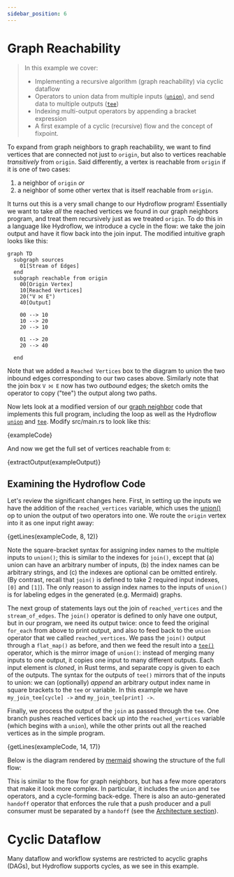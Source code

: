 ```yaml
---
sidebar_position: 6
---
```


# Graph Reachability
> In this example we cover:
> * Implementing a recursive algorithm (graph reachability) via cyclic dataflow
> * Operators to union data from multiple inputs ([`union`](../syntax/surface_ops_gen.md#union)), and send data to multiple outputs ([`tee`](../syntax/surface_ops_gen.md#tee))
> * Indexing multi-output operators by appending a bracket expression
> * A first example of a cyclic (recursive) flow and the concept of fixpoint.

To expand from graph neighbors to graph reachability, we want to find vertices that are connected not just to `origin`,
but also to vertices reachable *transitively* from `origin`. Said differently, a vertex is reachable from `origin` if it is
one of two cases:
1. a neighbor of `origin` *or*
2. a neighbor of some other vertex that is itself reachable from `origin`.

It turns out this is a very small change to our Hydroflow program! Essentially we want to take *all* the reached vertices we found in our graph neighbors program,
and treat them recursively just as we treated `origin`.
To do this in a language like Hydroflow, we introduce a cycle in the flow:
we take the join output and have it
flow back into the join input. The modified intuitive graph looks like this:

```mermaid
graph TD
  subgraph sources
    01[Stream of Edges]
  end
  subgraph reachable from origin
    00[Origin Vertex]
    10[Reached Vertices]
    20("V ⨝ E")
    40[Output]

    00 --> 10
    10 --> 20
    20 --> 10

    01 --> 20
    20 --> 40

  end
```
Note that we added a `Reached Vertices` box to the diagram to union the two inbound edges corresponding to our
two cases above. Similarly note that the join box `V ⨝ E` now has two _outbound_ edges; the sketch omits the operator
to copy ("tee") the output along two paths.

Now lets look at a modified version of our [graph neighbor](example_4_neighbors) code that implements this full program, including the loop as well as the Hydroflow [`union`](../syntax/surface_ops_gen.md#union) and [`tee`](../syntax/surface_ops_gen.md#tee).
Modify src/main.rs to look like this:

<CodeBlock language="rust" showLineNumbers>{exampleCode}</CodeBlock>

And now we get the full set of vertices reachable from `0`:

<CodeBlock language="console">{extractOutput(exampleOutput)}</CodeBlock>

## Examining the Hydroflow Code
Let's review the significant changes here. First, in setting up the inputs we have the
addition of the `reached_vertices` variable, which uses the [union()](../syntax/surface_ops_gen.md#union)
op to union the output of two operators into one.
We route the `origin` vertex into it as one input right away:

<CodeBlock language="rust">{getLines(exampleCode, 8, 12)}</CodeBlock>

Note the square-bracket syntax for assigning index names to the multiple inputs to `union()`; this is similar
to the indexes for `join()`, except that (a) union can have an arbitrary number of inputs, (b) the index names can be arbitrary strings, and (c) the indexes are optional can be omitted entirely. (By contrast, recall that
`join()` is defined to take 2 required input indexes, `[0]` and `[1]`). The only reason to assign index names to the inputs of `union()` is for labeling edges in the generated (e.g. Mermaid) graphs.

The next group of statements lays out the join of `reached_vertices` and the `stream_of_edges`.  The `join()` operator is defined to only have one output, but in our program, we need its output twice: once to feed the original `for_each` from above to print output, and also to feed
back to the `union` operator that we called `reached_vertices`. We pass the `join()` output
through a `flat_map()` as before, and then we feed the result into a [`tee()`](../syntax/surface_ops_gen.md#tee) operator,
which is the mirror image of `union()`:  instead of merging many inputs to one output,
it copies one input to many different outputs.  Each input element is _cloned_, in Rust terms, and separate copy is given to each of the outputs. The syntax for the outputs of `tee()` mirrors that of the inputs to union: we can (optionally) *append*
an arbitrary output index name in square brackets to the `tee` or variable. In this example we have `my_join_tee[cycle] ->` and `my_join_tee[print] ->`.

Finally, we process the output of the `join` as passed through the `tee`.
One branch pushes reached vertices back up into the `reached_vertices` variable (which begins with a `union`), while the other
prints out all the reached vertices as in the simple program.

<CodeBlock language="rust">{getLines(exampleCode, 14, 17)}</CodeBlock>

Below is the diagram rendered by [mermaid](https://mermaid-js.github.io/) showing
the structure of the full flow:

<mermaid value={extractMermaid(exampleOutput)}></mermaid>

This is similar to the flow for graph neighbors, but has a few more operators that make it look
more complex. In particular, it includes the `union` and `tee` operators, and a cycle-forming back-edge.
There is also an auto-generated `handoff` operator that enforces the rule that a push producer and a pull consumer must be separated by a `handoff` (see the [Architecture section](../architecture/handoffs)).

# Cyclic Dataflow
Many dataflow and workflow systems are restricted to acyclic graphs (DAGs), but Hydroflow supports cycles, as we see in this example. 